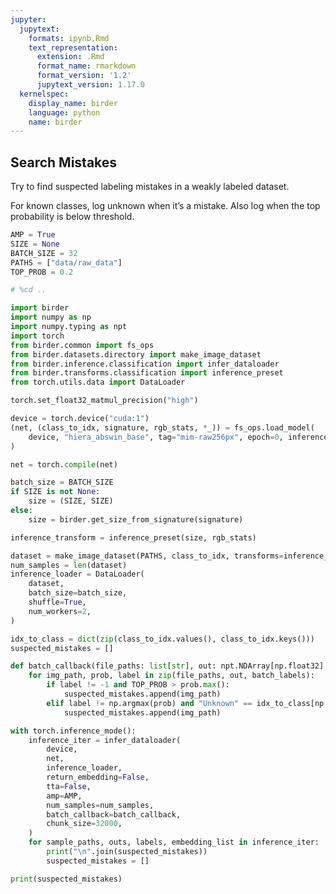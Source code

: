 ```yaml
---
jupyter:
  jupytext:
    formats: ipynb,Rmd
    text_representation:
      extension: .Rmd
      format_name: rmarkdown
      format_version: '1.2'
      jupytext_version: 1.17.0
  kernelspec:
    display_name: birder
    language: python
    name: birder
---
```


## Search Mistakes

Try to find suspected labeling mistakes in a weakly labeled dataset.

For known classes, log unknown when it's a mistake. Also log when the top probability is below threshold.

```python
AMP = True
SIZE = None
BATCH_SIZE = 32
PATHS = ["data/raw_data"]
TOP_PROB = 0.2
```

```python
# %cd ..
```

```python
import birder
import numpy as np
import numpy.typing as npt
import torch
from birder.common import fs_ops
from birder.datasets.directory import make_image_dataset
from birder.inference.classification import infer_dataloader
from birder.transforms.classification import inference_preset
from torch.utils.data import DataLoader
```

```python
torch.set_float32_matmul_precision("high")
```

```python
device = torch.device("cuda:1")
(net, (class_to_idx, signature, rgb_stats, *_)) = fs_ops.load_model(
    device, "hiera_abswin_base", tag="mim-raw256px", epoch=0, inference=True
)
```

```python
net = torch.compile(net)
```

```python
batch_size = BATCH_SIZE
if SIZE is not None:
    size = (SIZE, SIZE)
else:
    size = birder.get_size_from_signature(signature)

inference_transform = inference_preset(size, rgb_stats)
```

```python
dataset = make_image_dataset(PATHS, class_to_idx, transforms=inference_transform)
num_samples = len(dataset)
inference_loader = DataLoader(
    dataset,
    batch_size=batch_size,
    shuffle=True,
    num_workers=2,
)
```

```python
idx_to_class = dict(zip(class_to_idx.values(), class_to_idx.keys()))
suspected_mistakes = []

def batch_callback(file_paths: list[str], out: npt.NDArray[np.float32], batch_labels: list[int]) -> None:
    for img_path, prob, label in zip(file_paths, out, batch_labels):
        if label != -1 and TOP_PROB > prob.max():
            suspected_mistakes.append(img_path)
        elif label != np.argmax(prob) and "Unknown" == idx_to_class[np.argmax(prob)]:
            suspected_mistakes.append(img_path)
```

```python
with torch.inference_mode():
    inference_iter = infer_dataloader(
        device,
        net,
        inference_loader,
        return_embedding=False,
        tta=False,
        amp=AMP,
        num_samples=num_samples,
        batch_callback=batch_callback,
        chunk_size=32000,
    )
    for sample_paths, outs, labels, embedding_list in inference_iter:
        print("\n".join(suspected_mistakes))
        suspected_mistakes = []
```

```python
print(suspected_mistakes)
```
